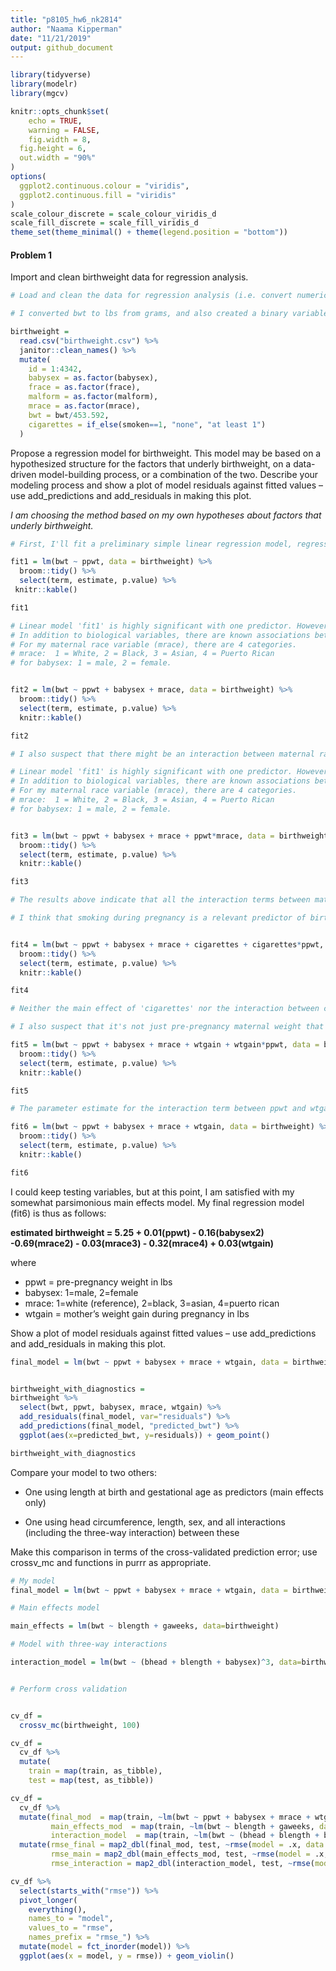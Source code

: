 ```yaml
---
title: "p8105_hw6_nk2814"
author: "Naama Kipperman"
date: "11/21/2019"
output: github_document
---
```


```r
library(tidyverse)
library(modelr)
library(mgcv)

knitr::opts_chunk$set(
	echo = TRUE,
	warning = FALSE,
	fig.width = 8, 
  fig.height = 6,
  out.width = "90%"
)
options(
  ggplot2.continuous.colour = "viridis",
  ggplot2.continuous.fill = "viridis"
)
scale_colour_discrete = scale_colour_viridis_d
scale_fill_discrete = scale_fill_viridis_d
theme_set(theme_minimal() + theme(legend.position = "bottom"))
```


#### Problem 1 


Import and clean birthweight data for regression analysis. 

```r

# Load and clean the data for regression analysis (i.e. convert numeric to factor where appropriate, check for missing data, etc.).

# I converted bwt to lbs from grams, and also created a binary variable indicating whether the mother smoked at least 1 cigarette per day during pregnancy

birthweight =
  read.csv("birthweight.csv") %>% 
  janitor::clean_names() %>% 
  mutate(
    id = 1:4342,
    babysex = as.factor(babysex),
    frace = as.factor(frace),
    malform = as.factor(malform),
    mrace = as.factor(mrace),
    bwt = bwt/453.592,
    cigarettes = if_else(smoken==1, "none", "at least 1")
  ) 
```



Propose a regression model for birthweight. This model may be based on a hypothesized structure for the factors that underly birthweight, on a data-driven model-building process, or a combination of the two. Describe your modeling process and show a plot of model residuals against fitted values – use add_predictions and add_residuals in making this plot.

*I am choosing the method based on my own hypotheses about factors that underly birthweight.*

```r

# First, I'll fit a preliminary simple linear regression model, regressing maternal pre-pregnancy weight (lbs) on birthweight (lbs).

fit1 = lm(bwt ~ ppwt, data = birthweight) %>% 
  broom::tidy() %>% 
  select(term, estimate, p.value) %>% 
 knitr::kable()

fit1

# Linear model 'fit1' is highly significant with one predictor. However, I have good reason to think that more variables than just pre-pregnancy maternal weight (ppwt) affect birthweight. 
# In addition to biological variables, there are known associations between maternal race and birth outcomes in the United States. Thus, I proceed to fit maternal race into the model, along with baby's sex.
# For my maternal race variable (mrace), there are 4 categories.
# mrace:  1 = White, 2 = Black, 3 = Asian, 4 = Puerto Rican
# for babysex: 1 = male, 2 = female.


fit2 = lm(bwt ~ ppwt + babysex + mrace, data = birthweight) %>% 
  broom::tidy() %>% 
  select(term, estimate, p.value) %>% 
  knitr::kable()

fit2

# I also suspect that there might be an interaction between maternal race and pre-pregnancy weight - in other words, I suspect that the linear relationship betwene pre-pregnancy weight and birthweight is not uniform across racial categories.

# Linear model 'fit1' is highly significant with one predictor. However, I have good reason to think that more variables than just pre-pregnancy maternal weight (ppwt) affect birthweight. 
# In addition to biological variables, there are known associations between maternal race and birth outcomes in the United States. Thus, I proceed to fit maternal race into the model, along with baby's sex.
# For my maternal race variable (mrace), there are 4 categories.
# mrace:  1 = White, 2 = Black, 3 = Asian, 4 = Puerto Rican
# for babysex: 1 = male, 2 = female.


fit3 = lm(bwt ~ ppwt + babysex + mrace + ppwt*mrace, data = birthweight) %>% 
  broom::tidy() %>% 
  select(term, estimate, p.value) %>% 
  knitr::kable()

fit3

# The results above indicate that all the interaction terms between maternal race and pre-pregnancy weight are insignificant ( p > 0.05), thus I will not include an interaction term in my model.

# I think that smoking during pregnancy is a relevant predictor of birthweight and may have an interaction with pre-pregnancy weight in determining birthweight.


fit4 = lm(bwt ~ ppwt + babysex + mrace + cigarettes + cigarettes*ppwt, data = birthweight) %>% 
  broom::tidy() %>% 
  select(term, estimate, p.value) %>% 
  knitr::kable()

fit4

# Neither the main effect of 'cigarettes' nor the interaction between cigarettes and pre-pregnancy weight (cigarettes*ppwt) are significant (p > 0.05). 

# I also suspect that it's not just pre-pregnancy maternal weight that may affect birthweight, but also the weight gained over the course of pregnancy. I think there are biological reasons to expect that these two metrics act in conjunction to affect birthweight, and thus I'll test the interaction of ppwt and wtgain (ppwt*wtgain) in addition to the main effects already have in my model.

fit5 = lm(bwt ~ ppwt + babysex + mrace + wtgain + wtgain*ppwt, data = birthweight) %>%
  broom::tidy() %>% 
  select(term, estimate, p.value) %>% 
  knitr::kable()

fit5

# The parameter estimate for the interaction term between ppwt and wtgain, although significant, is quite small (-0.0001) and not very meaningful to me: I choose to exclude this from my final model.

fit6 = lm(bwt ~ ppwt + babysex + mrace + wtgain, data = birthweight) %>% 
  broom::tidy() %>% 
  select(term, estimate, p.value) %>% 
  knitr::kable()

fit6


```

I could keep testing variables, but at this point, I am satisfied with my somewhat parsimonious main effects model. My final regression model (fit6) is thus as follows:

**estimated birthweight = 5.25 + 0.01(ppwt) - 0.16(babysex2) -0.69(mrace2) - 0.03(mrace3) - 0.32(mrace4) + 0.03(wtgain)**

where 

* ppwt = pre-pregnancy weight in lbs
* babysex: 1=male, 2=female
* mrace: 1=white (reference), 2=black, 3=asian, 4=puerto rican
* wtgain = mother's weight gain during pregnancy in lbs


Show a plot of model residuals against fitted values – use add_predictions and add_residuals in making this plot.

```r

final_model = lm(bwt ~ ppwt + babysex + mrace + wtgain, data = birthweight)


birthweight_with_diagnostics = 
birthweight %>% 
  select(bwt, ppwt, babysex, mrace, wtgain) %>% 
  add_residuals(final_model, var="residuals") %>% 
  add_predictions(final_model, "predicted_bwt") %>% 
  ggplot(aes(x=predicted_bwt, y=residuals)) + geom_point()

birthweight_with_diagnostics


```



Compare your model to two others:

* One using length at birth and gestational age as predictors (main effects only)

* One using head circumference, length, sex, and all interactions (including the three-way interaction) between these

Make this comparison in terms of the cross-validated prediction error; use crossv_mc and functions in purrr as appropriate.

```r

# My model
final_model = lm(bwt ~ ppwt + babysex + mrace + wtgain, data = birthweight)

# Main effects model

main_effects = lm(bwt ~ blength + gaweeks, data=birthweight)

# Model with three-way interactions

interaction_model = lm(bwt ~ (bhead + blength + babysex)^3, data=birthweight) 


# Perform cross validation


cv_df = 
  crossv_mc(birthweight, 100) 

cv_df =
  cv_df %>% 
  mutate(
    train = map(train, as_tibble),
    test = map(test, as_tibble))

cv_df = 
  cv_df %>% 
  mutate(final_mod  = map(train, ~lm(bwt ~ ppwt + babysex + mrace + wtgain, data=.x)),
         main_effects_mod  = map(train, ~lm(bwt ~ blength + gaweeks, data=.x)),
         interaction_model  = map(train, ~lm(bwt ~ (bhead + blength + babysex)^3, data=.x))) %>% 
  mutate(rmse_final = map2_dbl(final_mod, test, ~rmse(model = .x, data = .y)),
         rmse_main = map2_dbl(main_effects_mod, test, ~rmse(model = .x, data = .y)),
         rmse_interaction = map2_dbl(interaction_model, test, ~rmse(model = .x, data = .y)))

cv_df %>% 
  select(starts_with("rmse")) %>% 
  pivot_longer(
    everything(),
    names_to = "model", 
    values_to = "rmse",
    names_prefix = "rmse_") %>% 
  mutate(model = fct_inorder(model)) %>% 
  ggplot(aes(x = model, y = rmse)) + geom_violin()

```


